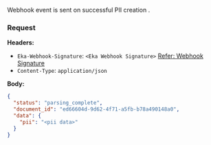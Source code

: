 Webhook event is sent on successful PII creation .

### Request
**Headers:**

- `Eka-Webhook-Signature`: `<Eka Webhook Signature>`  [Refer: Webhook Signature](/api-reference/connect/webhooks/webhook-signature)
- `Content-Type`: `application/json`

**Body:**

```json
{
  "status": "parsing_complete",
  "document_id": "ed66604d-9d62-4f71-a5fb-b78a490148a0",
  "data": {
    "pii": "<pii data>"
  }
}
```